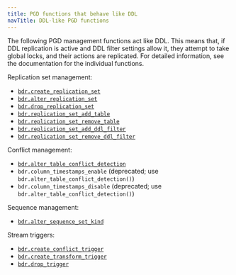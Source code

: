 ```yaml
---
title: PGD functions that behave like DDL
navTitle: DDL-like PGD functions
---
```


The following PGD management functions act like DDL. This means that, if DDL
replication is active and DDL filter settings allow it, they
attempt to take global locks, and their actions are replicated. For detailed
information, see the documentation for the individual functions.

Replication set management:

-   [`bdr.create_replication_set`](/pgd/5.7/reference/repsets-management#bdrcreate_replication_set)
-   [`bdr.alter_replication_set`](/pgd/5.7/reference/repsets-management#bdralter_replication_set)
-   [`bdr.drop_replication_set`](/pgd/5.7/reference/repsets-management#bdrdrop_replication_set)
-   [`bdr.replication_set_add_table`](/pgd/5.7/reference/repsets-membership#bdrreplication_set_add_table)
-   [`bdr.replication_set_remove_table`](/pgd/5.7/reference/repsets-membership#bdrreplication_set_remove_table)
-   [`bdr.replication_set_add_ddl_filter`](/pgd/5.7/reference/repsets-ddl-filtering#bdrreplication_set_add_ddl_filter)
-   [`bdr.replication_set_remove_ddl_filter`](/pgd/5.7/reference/repsets-ddl-filtering#bdrreplication_set_remove_ddl_filter)

Conflict management:

-   [`bdr.alter_table_conflict_detection`](../reference/conflict_functions/#bdralter_table_conflict_detection)
-   `bdr.column_timestamps_enable` (deprecated; use `bdr.alter_table_conflict_detection()`)
-   `bdr.column_timestamps_disable` (deprecated; use `bdr.alter_table_conflict_detection()`)

Sequence management:

-   [`bdr.alter_sequence_set_kind`](/pgd/5.7/reference/sequences#bdralter_sequence_set_kind)

Stream triggers:

-   [`bdr.create_conflict_trigger`](/pgd/5.7/reference/streamtriggers/interfaces#bdrcreate_conflict_trigger)
-   [`bdr.create_transform_trigger`](/pgd/5.7/reference/streamtriggers/interfaces#bdrcreate_transform_trigger)
-   [`bdr.drop_trigger`](/pgd/5.7/reference/streamtriggers/interfaces#bdrdrop_trigger)
